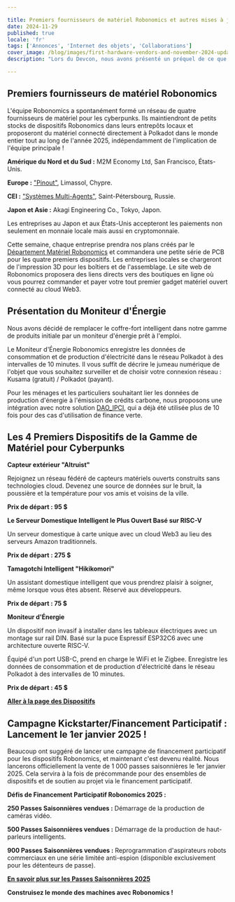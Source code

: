 ```yaml
---

title: Premiers fournisseurs de matériel Robonomics et autres mises à jour de novembre
date: 2024-11-29
published: true
locale: 'fr'
tags: ['Annonces', 'Internet des objets', 'Collaborations']
cover_image: /blog/images/first-hardware-vendors-and-november-2024-updates/cover.webp
description: "Lors du Devcon, nous avons présenté un préquel de ce que nous pouvons offrir à la communauté pour la saison 2025. Maintenant, nous passons à la prochaine étape."

---
```


## Premiers fournisseurs de matériel Robonomics

L'équipe Robonomics a spontanément formé un réseau de quatre fournisseurs de matériel pour les cyberpunks. Ils maintiendront de petits stocks de dispositifs Robonomics dans leurs entrepôts locaux et proposeront du matériel connecté directement à Polkadot dans le monde entier tout au long de l'année 2025, indépendamment de l'implication de l'équipe principale !

**Amérique du Nord et du Sud :** M2M Economy Ltd, San Francisco, États-Unis.

**Europe :** [ "Pinout"](https://pinout.cloud), Limassol, Chypre.

**CEI :** [ "Systèmes Multi-Agents"](http://multi-agent.io), Saint-Pétersbourg, Russie.

**Japon et Asie :** Akagi Engineering Co., Tokyo, Japon.

Les entreprises au Japon et aux États-Unis accepteront les paiements non seulement en monnaie locale mais aussi en cryptomonnaie.

Cette semaine, chaque entreprise prendra nos plans créés par le [Département Matériel Robonomics](https://x.com/RobonomicsHW) et commandera une petite série de PCB pour les quatre premiers dispositifs. Les entreprises locales se chargeront de l'impression 3D pour les boîtiers et de l'assemblage. Le site web de Robonomics proposera des liens directs vers des boutiques en ligne où vous pourrez commander et payer votre tout premier gadget matériel ouvert connecté au cloud Web3.

## Présentation du Moniteur d'Énergie

Nous avons décidé de remplacer le coffre-fort intelligent dans notre gamme de produits initiale par un moniteur d'énergie prêt à l'emploi.

Le Moniteur d'Énergie Robonomics enregistre les données de consommation et de production d'électricité dans le réseau Polkadot à des intervalles de 10 minutes. Il vous suffit de décrire le jumeau numérique de l'objet que vous souhaitez surveiller et de choisir votre connexion réseau : Kusama (gratuit) / Polkadot (payant).

Pour les ménages et les particuliers souhaitant lier les données de production d'énergie à l'émission de crédits carbone, nous proposons une intégration avec notre solution [DAO_IPCI](https://x.com/DAO_IPCI), qui a déjà été utilisée plus de 10 fois pour des cas d'utilisation de finance verte.

## Les 4 Premiers Dispositifs de la Gamme de Matériel pour Cyberpunks

<div class="oldy space-b">

**Capteur extérieur "Altruist"**

Rejoignez un réseau fédéré de capteurs matériels ouverts construits sans technologies cloud. Devenez une source de données sur le bruit, la poussière et la température pour vos amis et voisins de la ville.

**Prix de départ : 95 $**

</div>

<div class="oldy space-b">

**Le Serveur Domestique Intelligent le Plus Ouvert Basé sur RISC-V**

Un serveur domestique à carte unique avec un cloud Web3 au lieu des serveurs Amazon traditionnels.

**Prix de départ : 275 $**

</div>

<div class="oldy space-b">

**Tamagotchi Intelligent "Hikikomori"**

Un assistant domestique intelligent que vous prendrez plaisir à soigner, même lorsque vous êtes absent. Réservé aux développeurs.

**Prix de départ : 75 $**

</div>

<div class="oldy space-b">

**Moniteur d'Énergie**

Un dispositif non invasif à installer dans les tableaux électriques avec un montage sur rail DIN. Basé sur la puce Espressif ESP32C6 avec une architecture ouverte RISC-V.

Équipé d'un port USB-C, prend en charge le WiFi et le Zigbee. Enregistre les données de consommation et de production d'électricité dans le réseau Polkadot à des intervalles de 10 minutes.

**Prix de départ : 45 $**

</div>

[**Aller à la page des Dispositifs**](/devices/)

## Campagne Kickstarter/Financement Participatif : Lancement le 1er janvier 2025 !

Beaucoup ont suggéré de lancer une campagne de financement participatif pour les dispositifs Robonomics, et maintenant c'est devenu réalité. Nous lancerons officiellement la vente de 1 000 passes saisonnières le 1er janvier 2025. Cela servira à la fois de précommande pour des ensembles de dispositifs et de soutien au projet via le financement participatif.

<div class="oldy space-b">

**Défis de Financement Participatif Robonomics 2025 :**

**250 Passes Saisonnières vendues :** Démarrage de la production de caméras vidéo.

**500 Passes Saisonnières vendues :** Démarrage de la production de haut-parleurs intelligents.

**900 Passes Saisonnières vendues :** Reprogrammation d'aspirateurs robots commerciaux en une série limitée anti-espion (disponible exclusivement pour les détenteurs de passe).

</div>

[**En savoir plus sur les Passes Saisonnières 2025**](https://robonomics.network/blog/robo-season-pass-2025-welcome-to-the-paper-st-club/)

**Construisez le monde des machines avec Robonomics !**